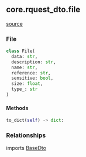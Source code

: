 ## core.rquest_dto.file
[source](https://github.com/Health-Informatics-UoN/hutch-cohort-discovery/tree/main/app/resolve/core/rquest_dto/file.py)
### File
```python
class File(
  data: str,
  description: str,
  name: str,
  reference: str,
  sensitive: bool,
  size: float,
  type_: str
)
```

#### Methods
```python
to_dict(self) -> dict:
```

### Relationships
imports [BaseDto](/resolve/core_api_ref/rquest_dto/base_dto)
